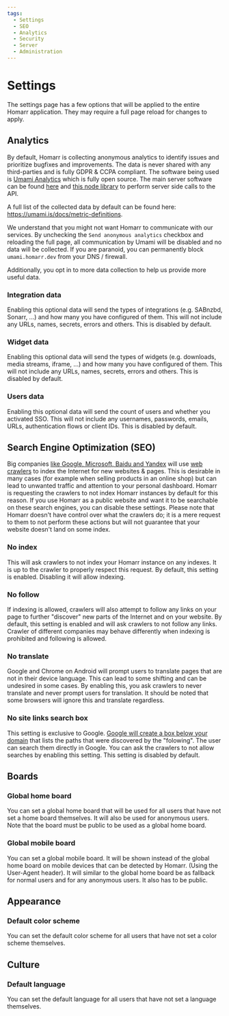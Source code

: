 ```yaml
---
tags:
  - Settings
  - SEO
  - Analytics
  - Security
  - Server
  - Administration
---
```


# Settings
The settings page has a few options that will be applied to the entire Homarr application.
They may require a full page reload for changes to apply.

## Analytics
By default, Homarr is collecting anonymous analytics to identify issues and prioritize bugfixes and improvements.
The data is never shared with any third-parties and is fully GDPR & CCPA compliant.
The software being used is [Umami Analytics](https://umami.is/) which is fully open source.
The main server software can be found [here](https://github.com/umami-software/umami) and [this node library](https://github.com/umami-software/node) to perform server side calls to the API.

A full list of the collected data by default can be found here: https://umami.is/docs/metric-definitions.

We understand that you might not want Homarr to communicate with our services.
By unchecking the ``Send anonymous analytics`` checkbox and reloading the full page, all communication by Umami will be disabled and no data will be collected.
If you are paranoid, you can permanently block ``umami.homarr.dev`` from your DNS / firewall.

Additionally, you opt in to more data collection to help us provide more useful data.

### Integration data
Enabling this optional data will send the types of integrations (e.g. SABnzbd, Sonarr, ...) and how many you have configured of them.
This will not include any URLs, names, secrets, errors and others. This is disabled by default.

### Widget data
Enabling this optional data will send the types of widgets (e.g. downloads, media streams, iframe, ...) and how many you have configured of them.
This will not include any URLs, names, secrets, errors and others. This is disabled by default.

### Users data
Enabling this optional data will send the count of users and whether you activated SSO.
This will not include any usernames, passwords, emails, URLs, authentication flows or client IDs.
This is disabled by default.

## Search Engine Optimization (SEO)
Big companies [like Google, Microsoft, Baidu and Yandex](https://de.wikipedia.org/wiki/Web-Index) will use [web crawlers](https://de.wikipedia.org/wiki/Webcrawler) to index the Internet for new websites & pages.
This is desirable in many cases (for example when selling products in an online shop) but can lead to unwanted traffic and attention to your personal dashboard.
Homarr is requesting the crawlers to not index Homarr instances by default for this reason.
If you use Homarr as a public website and want it to be searchable on these search engines, you can disable these settings.
Please note that Homarr doesn't have control over what the crawlers do; it is a mere request to them to not perform these actions but will not guarantee that your website doesn't land on some index.

### No index
This will ask crawlers to not index your Homarr instance on any indexes.
It is up to the crawler to properly respect this request.
By default, this setting is enabled. Disabling it will allow indexing.

### No follow
If indexing is allowed, crawlers will also attempt to follow any links on your page to further "discover" new parts of the Internet and on your website.
By default, this setting is enabled and will ask crawlers to not follow any links.
Crawler of different companies may behave differently when indexing is prohibited and following is allowed.

### No translate
Google and Chrome on Android will prompt users to translate pages that are not in their device language.
This can lead to some shifting and can be undesired in some cases. By enabling this,
you ask crawlers to never translate and never prompt users for translation.
It should be noted that some browsers will ignore this and translate regardless.

### No site links search box
This setting is exclusive to Google.
[Google will create a box below your domain](https://developers.google.com/search/docs/appearance/structured-data/sitelinks-searchbox) that lists the paths that were discovered by the "folowing".
The user can search them directly in Google.
You can ask the crawlers to not allow searches by enabling this setting.
This setting is disabled by default.

## Boards

### Global home board
You can set a global home board that will be used for all users that have not set a home board themselves. 
It will also be used for anonymous users.
Note that the board must be public to be used as a global home board.

### Global mobile board

You can set a global mobile board. It will be shown instead of the global home board on mobile devices that can be detected by Homarr. (Using the User-Agent header).
It will similar to the global home board be as fallback for normal users and for any anonymous users.
It also has to be public.

## Appearance

### Default color scheme
You can set the default color scheme for all users that have not set a color scheme themselves.

## Culture

### Default language
You can set the default language for all users that have not set a language themselves.